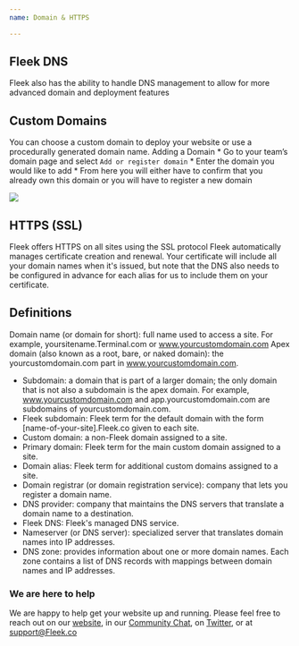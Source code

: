 ```yaml
---
name: Domain & HTTPS

---
```


## Fleek DNS
Fleek also has the ability to handle DNS management to allow for more advanced domain and deployment features
## Custom Domains
 You can choose a custom domain to deploy your website or use a procedurally generated domain name. 
Adding a Domain 
    * Go to your team’s domain page and select `Add or register domain`
    * Enter the domain you would like to add
    * From here you will either have to confirm that you already own this domain or you will have to register a new domain

![](addCustomDomain.png)
## HTTPS (SSL)
Fleek offers HTTPS on all sites using the SSL protocol 
Fleek automatically manages certificate creation and renewal. Your certificate will include all your domain names when it's issued, but note that the DNS also needs to be configured in advance for each alias for us to include them on your certificate.

## Definitions
Domain name (or domain for short): full name used to access a site. For example, yoursitename.Terminal.com or www.yourcustomdomain.com
Apex domain (also known as a root, bare, or naked domain): the yourcustomdomain.com part in www.yourcustomdomain.com.
* Subdomain: a domain that is part of a larger domain; the only domain that is not also a subdomain is the apex domain. For example, www.yourcustomdomain.com and app.yourcustomdomain.com are subdomains of yourcustomdomain.com.
* Fleek subdomain: Fleek term for the default domain with the form [name-of-your-site].Fleek.co given to each site.
* Custom domain: a non-Fleek domain assigned to a site.
* Primary domain: Fleek term for the main custom domain assigned to a site.
* Domain alias: Fleek term for additional custom domains assigned to a site.
* Domain registrar (or domain registration service): company that lets you register a domain name.
* DNS provider: company that maintains the DNS servers that translate a domain name to a destination.
* Fleek DNS: Fleek's managed DNS service.
* Nameserver (or DNS server): specialized server that translates domain names into IP addresses.
* DNS zone: provides information about one or more domain names. Each zone contains a list of DNS records with mappings between domain names and IP addresses.
### We are here to help

We are happy to help get your website up and running. Please feel free to reach out on our [website](https://Fleek.co), in our [Community Chat](https://join.slack.com/t/fleek-public/shared_invite/zt-bxna7y1d-PbVdut4rgHt5jM6Zjg9g9A), on [Twitter](https://twitter.com/FleekHQ), or at support@Fleek.co